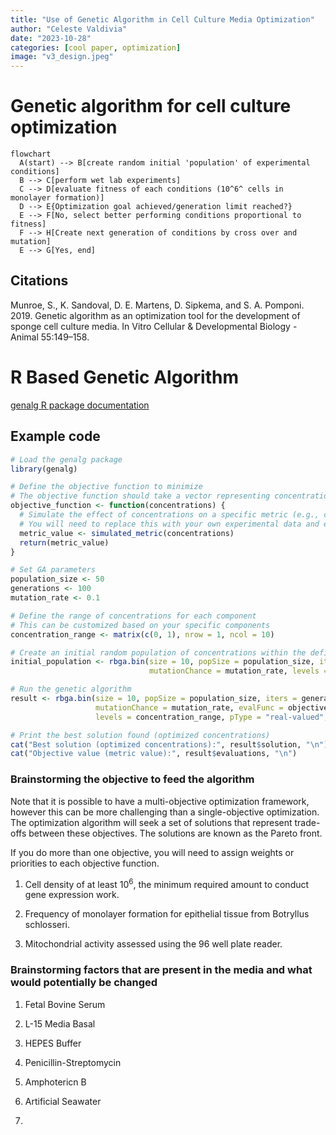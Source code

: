 ```yaml
---
title: "Use of Genetic Algorithm in Cell Culture Media Optimization"
author: "Celeste Valdivia"
date: "2023-10-28"
categories: [cool paper, optimization]
image: "v3_design.jpeg"
---
```


# Genetic algorithm for cell culture optimization

```mermaid
flowchart
  A(start) --> B[create random initial 'population' of experimental conditions]
  B --> C[perform wet lab experiments]
  C --> D[evaluate fitness of each conditions (10^6^ cells in monolayer formation)]
  D --> E{Optimization goal achieved/generation limit reached?}
  E --> F[No, select better performing conditions proportional to fitness]
  F --> H[Create next generation of conditions by cross over and mutation]
  E --> G[Yes, end]
```

::: callout-note
## Citations

Munroe, S., K. Sandoval, D. E. Martens, D. Sipkema, and S. A. Pomponi. 2019. Genetic algorithm as an optimization tool for the development of sponge cell culture media. In Vitro Cellular & Developmental Biology - Animal 55:149--158.
:::



# R Based Genetic Algorithm

[genalg R package documentation](https://cran.r-project.org/web/packages/genalg/genalg.pdf)

## Example code

```r
# Load the genalg package
library(genalg)

# Define the objective function to minimize
# The objective function should take a vector representing concentrations as input
objective_function <- function(concentrations) {
  # Simulate the effect of concentrations on a specific metric (e.g., cell growth)
  # You will need to replace this with your own experimental data and evaluation logic
  metric_value <- simulated_metric(concentrations)
  return(metric_value)
}

# Set GA parameters
population_size <- 50
generations <- 100
mutation_rate <- 0.1

# Define the range of concentrations for each component
# This can be customized based on your specific components
concentration_range <- matrix(c(0, 1), nrow = 1, ncol = 10)

# Create an initial random population of concentrations within the defined range
initial_population <- rbga.bin(size = 10, popSize = population_size, iters = 1, 
                               mutationChance = mutation_rate, levels = concentration_range)

# Run the genetic algorithm
result <- rbga.bin(size = 10, popSize = population_size, iters = generations,
                   mutationChance = mutation_rate, evalFunc = objective_function,
                   levels = concentration_range, pType = "real-valued", initial = initial_population$solutions)

# Print the best solution found (optimized concentrations)
cat("Best solution (optimized concentrations):", result$solution, "\n")
cat("Objective value (metric value):", result$evaluations, "\n")

```

### Brainstorming the objective to feed the algorithm

Note that it is possible to have a multi-objective optimization framework, however this can be more challenging than a single-objective optimization. The optimization algorithm will seek a set of solutions that represent trade-offs between these objectives. The solutions are known as the Pareto front.

If you do more than one objective, you will need to assign weights or priorities to each objective function.

1.  Cell density of at least 10^6^, the minimum required amount to conduct gene expression work.

2. Frequency of monolayer formation for epithelial tissue from Botryllus schlosseri.

3. Mitochondrial activity assessed using the 96 well plate reader.

### Brainstorming factors that are present in the media and what would potentially be changed

1. Fetal Bovine Serum

2. L-15 Media Basal

3. HEPES Buffer

4. Penicillin-Streptomycin

5. Amphotericn B

6. Artificial Seawater

7. 
